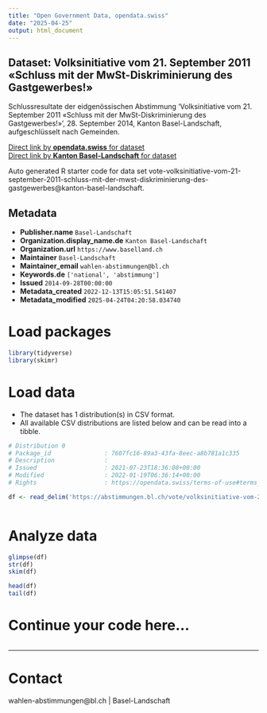 ```yaml
---
title: "Open Government Data, opendata.swiss"
date: "2025-04-25"
output: html_document
---
```


## Dataset: Volksinitiative vom 21. September 2011 «Schluss mit der MwSt-Diskriminierung des Gastgewerbes!»

Schlussresultate der eidgenössischen Abstimmung 'Volksinitiative vom 21. September 2011 «Schluss mit der MwSt-Diskriminierung des Gastgewerbes!»', 28. September 2014, Kanton Basel-Landschaft, aufgeschlüsselt nach Gemeinden.

[Direct link by **opendata.swiss** for dataset](https://opendata.swiss/de/dataset/volksinitiative-vom-21-september-2011-schluss-mit-der-mwst-diskriminierung-des-gastgewerbes1)<br>
[Direct link by **Kanton Basel-Landschaft** for dataset](https://abstimmungen.bl.ch/vote/volksinitiative-vom-21-september-2011-schluss-mit-der-mwst-diskriminierung-des-gastgewerbes/data)

Auto generated R starter code for data set vote-volksinitiative-vom-21-september-2011-schluss-mit-der-mwst-diskriminierung-des-gastgewerbes@kanton-basel-landschaft.

## Metadata

- **Publisher.name** `Basel-Landschaft`
- **Organization.display_name.de** `Kanton Basel-Landschaft`
- **Organization.url** `https://www.baselland.ch`
- **Maintainer** `Basel-Landschaft`
- **Maintainer_email** `wahlen-abstimmungen@bl.ch`
- **Keywords.de** `['national', 'abstimmung']`
- **Issued** `2014-09-28T00:00:00`
- **Metadata_created** `2022-12-13T15:05:51.541407`
- **Metadata_modified** `2025-04-24T04:20:58.034740`


# Load packages

```r

library(tidyverse)
library(skimr)

```

# Load data

-   The dataset has 1 distribution(s) in CSV format.
-   All available CSV distributions are listed below and can be read into a tibble.

```r

# Distribution 0
# Package_id               : 7607fc16-89a3-43fa-8eec-a8b781a1c335
# Description              : 
# Issued                   : 2021-07-23T18:36:08+00:00
# Modified                 : 2022-01-19T06:36:14+00:00
# Rights                   : https://opendata.swiss/terms-of-use#terms_by

df <- read_delim('https://abstimmungen.bl.ch/vote/volksinitiative-vom-21-september-2011-schluss-mit-der-mwst-diskriminierung-des-gastgewerbes/data-csv')



```

# Analyze data

```r

glimpse(df)
str(df)
skim(df)

head(df)
tail(df)

```

# Continue your code here...

```r

```

------------------------------------------------------------------------

# Contact

wahlen-abstimmungen@bl.ch | Basel-Landschaft

